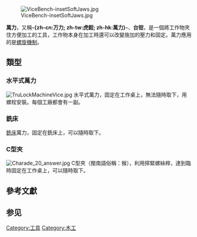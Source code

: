 {{Unreferenced|time=2021-09-10T00:13:20+00:00}}
{{noteTA
|1=zh-hans:虎钳;zh-tw:萬力;zh-hk:虎鉗;
}}
[[File:ViceBench-insetSoftJaws.jpg|thumb]]

'''萬力'''，又稱'''-{zh-cn:万力; zh-tw:虎鉗; zh-hk:萬力}-'''、'''台钳'''，是一個將工作物夾住方便加工的工具，工作物本身在加工時還可以改變施加的壓力和固定。萬力應用的是[[螺旋_(簡單機械)|螺旋機制]]。

== 類型 ==
===水平式萬力===
[[File:TruLockMachineVice.jpg|thumb]]
水平式萬力，固定在工作桌上，無法隨時取下，用螺栓安裝。每個工廠都會有一副。

=== 銑床 ===
[[銑床|銑床]]萬力，固定在銑床上，可以隨時取下。

=== C型夾 ===
[[File:Charade_20_answer.jpg|thumb]]
C型夾（閩南語俗稱：猴），利用擰緊螺絲桿，達到臨時固定在工作桌上，可以隨時取下。

== 參考文獻 ==
<!--參考文獻腳注，請使用 <ref group="參"> </ref> -->
<div class="references-small">
<references group="參" />
</div>

==参见==
{{Commons category|Vises}}

{{小作品}}
{{木工}}
{{金屬加工|toolopen}}
{{測量和校準工具}}

[[Category:工具|Category:工具]]
[[Category:木工|Category:木工]]